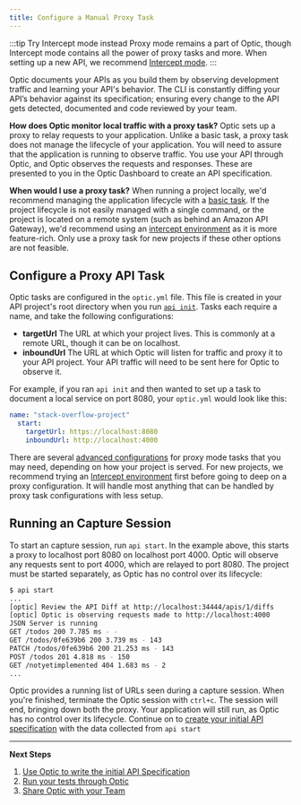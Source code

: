 ```yaml
---
title: Configure a Manual Proxy Task
---
```


:::tip Try Intercept mode instead
Proxy mode remains a part of Optic, though Intercept mode contains all the power of proxy tasks and more. When setting up a new API, we recommend [Intercept mode](/docs/get-started/config/intercept).
:::

Optic documents your APIs as you build them by observing development traffic and learning your API's behavior. The CLI is constantly diffing your API’s behavior against its specification; ensuring every change to the API gets detected, documented and code reviewed by your team.

**How does Optic monitor local traffic with a proxy task?** Optic sets up a proxy to relay requests to your application. Unlike a basic task, a proxy task does not manage the lifecycle of your application. You will need to assure that the application is running to observe traffic. You use your API through Optic, and Optic observes the requests and responses. These are presented to you in the Optic Dashboard to create an API specification.

**When would I use a proxy task?** When running a project locally, we'd recommend managing the application lifecycle with a [basic task](/docs/get-started/config/basic-task). If the project lifecycle is not easily managed with a single command, or the project is located on a remote system (such as behind an Amazon API Gateway), we'd recommend using an [intercept environment](/docs/get-started/config/intercept) as it is more feature-rich. Only use a proxy task for new projects if these other options are not feasible.

## Configure a Proxy API Task

Optic tasks are configured in the `optic.yml` file. This file is created in your API project's root directory when you run [`api init`](/docs/). Tasks each require a name, and take the following configurations:

- **targetUrl** The URL at which your project lives. This is commonly at a remote URL, though it can be on localhost.
- **inboundUrl** The URL at which Optic will listen for traffic and proxy it to your API project. Your API traffic will need to be sent here for Optic to observe it.

For example, if you ran `api init` and then wanted to set up a task to document a local service on port 8080, your `optic.yml` would look like this:

``` yaml
name: "stack-overflow-project"
  start:
    targetUrl: https://localhost:8080
    inboundUrl: http://localhost:4000
```

There are several [advanced configurations](/docs/using/advanced-configuration) for proxy mode tasks that you may need, depending on how your project is served. For new projects, we recommend trying an [Intercept environment](/docs/get-started/config/intercept) first before going to deep on a proxy configuration. It will handle most anything that can be handled by proxy task configurations with less setup.

## Running an Capture Session

To start an capture session, run `api start`. In the example above, this starts a proxy to localhost port 8080 on localhost port 4000. Optic will observe any requests sent to port 4000, which are relayed to port 8080. The project must be started separately, as Optic has no control over its lifecycle:

```bash
$ api start
...
[optic] Review the API Diff at http://localhost:34444/apis/1/diffs
[optic] Optic is observing requests made to http://localhost:4000
JSON Server is running
GET /todos 200 7.785 ms - -
GET /todos/0fe639b6 200 3.739 ms - 143
PATCH /todos/0fe639b6 200 21.253 ms - 143
POST /todos 201 4.818 ms - 150
GET /notyetimplemented 404 1.683 ms - 2
...
```

Optic provides a running list of URLs seen during a capture session. When you're finished, terminate the Optic session with `ctrl+c`. The session will end, bringing down both the proxy. Your application will still run, as Optic has no control over its lifecycle. Continue on to [create your initial API specification](/docs/using/baseline) with the data collected from `api start`

---

**Next Steps**
1. [Use Optic to write the initial API Specification](/docs/using/baseline)
2. [Run your tests through Optic](/docs/get-started/testing)
3. [Share Optic with your Team](/docs/using/share-with-team)
